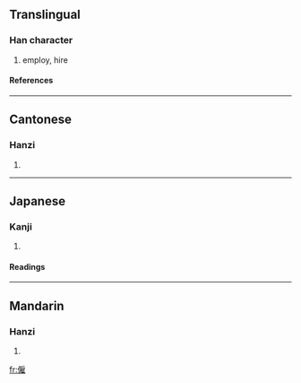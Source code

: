 ==Translingual==
===Han character===
{{Han char|rn=9|rad=人|as=12|sn=14|four=2321<sub>4</sub>|canj=人竹尸土 (OHSG)}}
# employ, hire
====References====
{{Han ref|kx=0118.051|dkj=01154|dj=0250.130|hdz=10222.070|uh=50F1|ud=20721|bh=B9B5|bd=47541}}
----
==Cantonese==
===Hanzi===
{{yue-hanzi|jyut=|y=gu3}}
# {{defn|Cantonese}}
----
==Japanese==
===Kanji===
{{ja-kanji|grade=|rs=人12}}
# {{defn|Japanese}}
====Readings====
{{ja-readings|on=[[こ]] (ko)|kun=[[やとう]] (yatou)}}
----
==Mandarin==
===Hanzi===
{{cmn-hanzi|pin=[[gù]] ([[gu4]])|wg=ku<sup>4</sup>}}
# {{defn|Mandarin}}

[[fr:僱]]